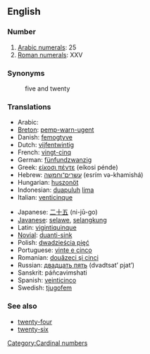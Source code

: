 ==English==

=== Number ===

#[[w:Arabic numerals|Arabic numerals]]: 25
#[[w:Roman numerals|Roman numerals]]: XXV

=== Synonyms ===
:five and twenty

=== Translations ===
{{top}}
*Arabic: {{ARchar|[[خمسة وعشرين]]}} {{Unicode|(χámsa w-ʕišrí:n)}}
*[[Breton]]: [[pemp-warn-ugent]]
*Danish: [[femogtyve]]
*Dutch: [[vijfentwintig]]
*French: [[vingt-cinq]] {{m}}
*German: [[fünfundzwanzig]]
*Greek: [[είκοσι πέντε]] (eíkosi pénde)
*Hebrew: [[עשרים־וחמשה]] (esrím və-khamishá)
*Hungarian: [[huszonöt]]
*Indonesian: [[duapuluh]] [[lima]]
*Italian: [[venticinque]]
{{mid}}
*Japanese: [[二十五]] (ni-jū-go)
*[[Javanese]]: [[selawe]], [[selangkung]]
*Latin: [[vigintiquinque]]
*[[Novial]]: [[duanti-sink]]
*Polish: [[dwadzieścia pięć]]
*Portuguese: [[vinte e cinco]] {{m}}
*Romanian: [[douăzeci şi cinci]]
*Russian: [[двадцать пять]] (dvadtsat’ pjat’)
*Sanskrit: páñcavi''m''shati
*Spanish: [[veinticinco]] {{m}}
*Swedish: [[tjugofem]]
{{bottom}}

=== See also ===
*[[twenty-four]]
*[[twenty-six]]

[[Category:Cardinal numbers]]